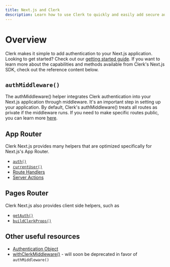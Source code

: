 ```yaml
---
title: Next.js and Clerk
description: Learn how to use Clerk to quickly and easily add secure authentication and user management to your Next.js application.
---
```


# Overview

Clerk makes it simple to add authentication to your Next.js application. Looking to get started? Check out our [getting started guide](/docs/quickstarts/nextjs). If you want to learn more about the capabilities and methods available from Clerk's Next.js SDK, check out the reference content below.

## `authMiddleware()`

The authMiddleware() helper integrates Clerk authentication into your Next.js application through middleware. It's an important step in setting up your application. By default, Clerk's authMiddleware() treats all routes as private if the middleware runs. If you need to make specific routes public, you can learn more [here](/docs/references/nextjs/auth-middleware).

## App Router

Clerk Next.js provides many helpers that are optimized specifically for Next.js's App Router.

- [`auth()`](/docs/references/nextjs/auth)
- [`currentUser()`](/docs/references/nextjs/current-user)
- [Route Handlers](/docs/references/nextjs/route-handlers)
- [Server Actions](/docs/references/nextjs/server-actions)

## Pages Router

Clerk Next.js also provides client side helpers, such as

- [`getAuth()`](/docs/references/nextjs/get-auth)
- [`buildClerkProps()`](/docs/references/nextjs/build-clerk-props)

## Other useful resources

- [Authentication Object](/docs/references/nextjs/authentication-object)
- [withClerkMiddleware()](/docs/references/with-clerk-middleware) - will soon be deprecated in favor of `authMiddleware()`